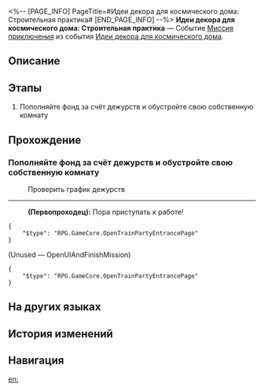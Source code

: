 <%-- [PAGE_INFO]
PageTitle=#Идеи декора для космического дома: Строительная практика#
[END_PAGE_INFO] --%>
{{Дополнить|Диалоги.}}
{{Миссия Инфобокс
|id              = 8027121
|Название        = 
|Изображение     = Миссия Идеи декора для космического дома Строительная практика.png
|Тип             = Миссия приключения
|Событие         = Идеи декора для космического дома
|Глава           = Идеи декора для космического дома
|Условия         = Завершена [[Миссия приключения]] «[[Идеи декора для космического дома: Спальня]]»
|Персонажи       = Первопроходец
|СтартЛокация    = [[Звёздный экспресс]] — [[Вагон для вечеринок]]
|Мир             = Звёздный экспресс
|Предыдущая      = Идеи декора для космического дома: Спальня
|Следующая       = Идеи декора для космического дома: Эпилог
|Награды         = Кредиты*5 000
}}
'''Идеи декора для космического дома: Строительная практика''' — Событие [[Миссия приключения]] из события [[Идеи декора для космического дома]].

==Описание==
{{Описание|<!--официальное описание из Перекрёстка судеб-->}}

==Этапы==
# Пополняйте фонд за счёт дежурств и обустройте свою собственную комнату

==Прохождение==
{{Дополнить}}
===Пополняйте фонд за счёт дежурств и обустройте свою собственную комнату===
{{Описание миссии|тип=Миссия приключения|локация=Вагон для вечеринок|Превратите пустующую кладовку в собственное уютное гнёздышко!<br /><br />А, точно, вам пригодится этот документ...<br /><br />«Часто задаваемые вопросы о ванной»:<br /><br />Вопрос: Где экипаж обычно принимает ванну?<br />Ответ: В своих комнатах.<br /><br />Вопрос: Но ведь в их комнатах нет ванных?<br />Ответ: Скрытая планировка, друзья.<br /><br />Вопрос: Но ведь Дань Хэн живёт в архиве? Где там у него скрытая ванная?<br />Ответ: Дракон очищает мир, друзья.}}
{{Диалог Начало}}

:{{Диалог|Журнал путешествий}} Проверить график дежурств
----
:'''(Первопроходец):''' Пора приступать к работе!
<pre>{
	"$type": "RPG.GameCore.OpenTrainPartyEntrancePage"
}</pre>

;(Unused &mdash; OpenUIAndFinishMission)
<pre>{
	"$type": "RPG.GameCore.OpenTrainPartyEntrancePage"
}</pre>
{{Диалог Конец}}

==На других языках==
{{На других языках
|en   = Cosmic Home Décor Guide: Building Practice
|zhs  = 宇宙家装指南：建造实践篇
|zht  = 宇宙家裝指南：建造實踐篇
|ja   = コズミック・ハウジングガイド：実践編
|ko   = 우주 인테리어 가이드: 실전 편
|es   = Guía de decoración galáctica: práctica de construcción
|fr   = Guide de décoration cosmique&nbsp;: Entraînement à la construction
|ru   = Идеи декора для космического дома: Строительная практика
|th   = คู่มือแต่งบ้านแห่งจักรวาล: ปฏิบัติการตกแต่ง
|vi   = Hướng Dẫn Trang Trí Nhà Vũ Trụ: Thực Hành Xây Dựng
|de   = Leitfaden für galaktisches Heimdekor: Die Praxis des Bauens
|id   = Panduan Dekorasi Rumah Alam Semesta: Praktik Pembangunan
|pt   = Guia de Decoração Cósmica: Prática de Construção
}}

==История изменений==
{{История изменений|3.5}}

==Навигация==
{{Миссия приключения Навбокс|Глава }}

[[en:]]
